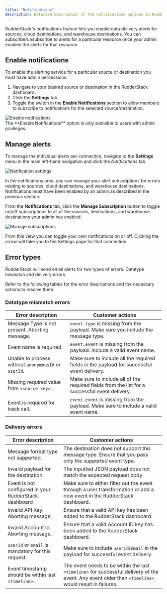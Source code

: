 ```yaml
---
title: "Notifications"
description: Detailed description of the notifications options in RudderStack.
---
```


RudderStack's notifications feature lets you enable data delivery alerts for sources, cloud destinations, and warehouse destinations. You can  subscribe/unsubscribe to alerts for a particular resource once your admin enables the alerts for that resource.

## Enable notifications

To enable the alerting service for a particular source or destination you must have <Link to="/dashboard-guides/user-management/#role-permissions">admin permissions</Link>.

1. Navigate to your desired source or destination in the RudderStack dashboard.
2. Click the **Settings** tab.
3. Toggle the switch in the **Enable Notifications** section to allow members to subscribe to notifications for the selected source/destination.

<img src="../assets/rs-cloud/enable-notifications.png" alt="Enable notifications" />

<div class="infoBlock">
The **Enable Notifications** option is only available to users with admin privileges.
</div>

## Manage alerts

To manage the individual alerts per connection, navigate to the **Settings** menu in the main left-hand navigation and click the *Notifications* tab.

<img src="../assets/rs-cloud/notification-settings.png" alt="Notification settings" />

In the notifications area, you can manage your alert subscriptions for errors relating to sources, cloud destinations, and warehouse destinations. Notifications must have been enabled by an admin as described in the <Link to="#enable-notifications-per-connection">previous section</Link>.

From the **Notifications** tab, click the **Manage Subscription** button to toggle on/off subscriptions to all of the sources, destinations, and warehouse destinations your admin has enabled.  

<img src="../assets/rs-cloud/manage-subscriptions.png" alt="Manage subscriptions" />

From this view you can toggle your own notifications on or off. Clicking the arrow will take you to the Settings page for that connection.
## Error types

RudderStack will send email alerts for two types of errors: Datatype mismatch and delivery errors.

Refer to the following tables for the error descriptions and the necessary actions to resolve them.
### Datatype mismatch errors

| Error description                                     | Customer actions                                                                                                                                  |
|-------------------------------------------------------|---------------------------------------------------------------------------------------------------------------------------------------------------|
| Message Type is not present. Aborting message.        | `event.type` is missing from the payload. Make sure you include the message type.                                                             |
| Event name is required.                                | `event.event` is missing from the payload. Include a valid event name.                                                                      |
| Unable to process without `anonymousId` or `userId`.     | Make sure to include all the required fields in the payload for successful event delivery.                                        |
| Missing required value from `<source key>`.              | Make sure to include all of the required fields from the list for a successful event delivery.                                    |
| Event is required for track call.                      |  `event.event` is missing from the payload. Make sure to include a valid event name.                                                         |


### Delivery errors

| Error description                                     | Customer actions                                                                                                                                  |
|-------------------------------------------------------|---------------------------------------------------------------------------------------------------------------------------------------------------|
| Message format type not supported.                     | The destination does not support this message type. Ensure that you pass only the supported event type.                              |
| Invalid payload for the destination.                   | The inputted JSON payload does not match the expected request body.                                                                               |
| Event is not configured in your RudderStack dashboard | Make sure to either filter out the event through a user transformation or add a new event in the RudderStack dashboard.                      |
| Invalid API Key. Aborting message.                   | Ensure that a valid API key has been added to the RudderStack dashboard.                                              |
| Invalid Account Id. Aborting message.                 | Ensure that a valid Account ID key has been added to the RudderStack dashboard.                                                                 |
| `userId` or `email` is mandatory for this request.         | Make sure to include `userId`/`email` in the payload for successful event delivery.                                                  |
| Event timestamp should be within last `<timeline>`.      | The event needs to be within the last `<timeline>` for successful delivery of the event. Any event older than `<timeline>` would result in failures.  |


